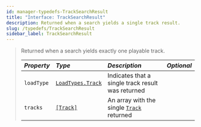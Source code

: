 ```yaml
---
id: manager-typedefs-TrackSearchResult
title: "Interface: TrackSearchResult"
description: Returned when a search yields a single track result.
slug: /typedefs/TrackSearchResult
sidebar_label: TrackSearchResult
---
```


> Returned when a search yields exactly one playable track.
> 
> | <i className="fa-solid fa-hashtag"/> Property | <i className="fa-solid fa-font"/> Type           | <i className="fa-solid fa-list"/> Description            | <i className="fa-solid fa-flask"/> Optional |
> |:---------------------------------------------|:------------------------------------------------- |:---------------------------------------------------------|:-------------------------------------------:|
> | `loadType`                                   | [`LoadTypes.Track`](../Enums/LoadTypes.mdx#track) | Indicates that a single track result was returned        | <i className="fa-solid fa-xmark"/>          |
> | `tracks`                                     | [`[Track]`](./Track.mdx)                          | An array with the single [`Track`](./Track.mdx) returned | <i className="fa-solid fa-xmark"/>          |
